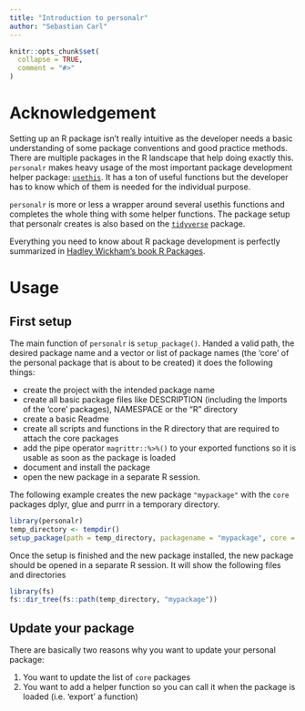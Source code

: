 ```yaml
---
title: "Introduction to personalr"
author: "Sebastian Carl"
---
```


```r
knitr::opts_chunk$set(
  collapse = TRUE,
  comment = "#>"
)
```

# Acknowledgement

Setting up an R package isn't really intuitive as the developer needs a basic understanding of some package conventions and good practice methods. There are multiple packages in the R landscape that help doing exactly this. `personalr` makes heavy usage of the most important package development helper package: [`usethis`](https://usethis.r-lib.org/). It has a ton of useful functions but the developer has to know which of them is needed for the individual purpose. 

`personalr` is more or less a wrapper around several usethis functions and completes the whole thing with some helper functions. The package setup that personalr creates is also based on the [`tidyverse`](https://tidyverse.tidyverse.org/) package.

Everything you need to know about R package development is perfectly summarized in [Hadley Wickham's book R Packages](https://r-pkgs.org/).

# Usage

## First setup

The main function of `personalr` is `setup_package()`. Handed a valid path, the desired package name and a vector or list of package names (the 'core' of the personal package that is about to be created) it does the following things:

- create the project with the intended package name
- create all basic package files like DESCRIPTION (including the Imports of the 'core' packages), NAMESPACE or the "R" directory
- create a basic Readme
- create all scripts and functions in the R directory that are required to attach the core packages
- add the pipe operator `magrittr::%>%()` to your exported functions so it is usable as soon as the package is loaded
- document and install the package
- open the new package in a separate R session.

The following example creates the new package `"mypackage"` with the `core` packages dplyr, glue and purrr in a temporary directory.

```r
library(personalr)
temp_directory <- tempdir()
setup_package(path = temp_directory, packagename = "mypackage", core = c("dplyr", "glue", "purrr"))
```

Once the setup is finished and the new package installed, the new package should be opened in a separate R session. It will show the following files and directories

```r
library(fs)
fs::dir_tree(fs::path(temp_directory, "mypackage"))
```

## Update your package

There are basically two reasons why you want to update your personal package:

1. You want to update the list of `core` packages
1. You want to add a helper function so you can call it when the package is loaded (i.e. 'export' a function)
